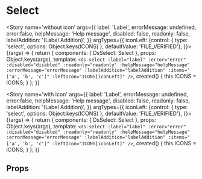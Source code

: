 

<Meta title='atoms/Select' component={Select} />

# Select

<Story name='without icon'
	   args={{
		   label: 'Label',
		   errorMessage: undefined,
		   error:false,
		   helpMessage: 'Help message',
		   disabled: false,
		   readonly: false,
		   labelAddition: '(Label Addition)',
	   }}
	   argTypes={{
		   iconLeft: {control: { type: 'select', options: Object.keys(ICONS) }, defaultValue: 'FILE_VERIFIED'},
	   }}>
	{(args) => {
		return {
			components: { DsSelect: Select },
			props: Object.keys(args),
			template: `<ds-select
				:label="label"
				:error="error"
				:disabled="disabled"
				:readonly="readonly"
				:helpMessage="helpMessage"
				:errorMessage="errorMessage"
				:labelAddition="labelAddition"
				:items="['a', 'b', 'c']"
				:leftIcon="ICONS[iconLeft]"
			/>`,
			created() {
				this.ICONS = ICONS;
			}
		};
	}}
</Story>

<Story name='with icon'
	   args={{
		   label: 'Label',
		   errorMessage: undefined,
		   error:false,
		   helpMessage: 'Help message',
		   disabled: false,
		   readonly: false,
		   labelAddition: '(Label Addition)',
	   }}
	   argTypes={{
		   iconLeft: {control: { type: 'select', options: Object.keys(ICONS) }, defaultValue: 'FILE_VERIFIED'},
	   }}>
	{(args) => {
		return {
			components: { DsSelect: Select },
			props: Object.keys(args),
			template: `<ds-select
				:label="label"
				:error="error"
				:disabled="disabled"
				:readonly="readonly"
				:helpMessage="helpMessage"
				:errorMessage="errorMessage"
				:labelAddition="labelAddition"
				:items="['a', 'b', 'c']"
				:leftIcon="ICONS[iconLeft]"
			/>`,
			created() {
				this.ICONS = ICONS;
			}
		};
	}}
</Story>

## Props
<Props of={Select} />
